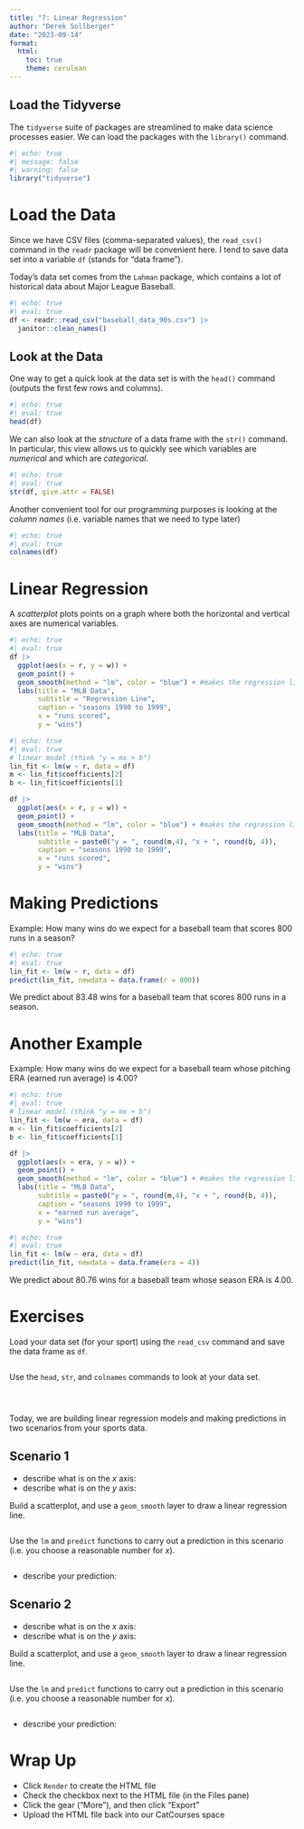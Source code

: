 ```yaml
---
title: "7: Linear Regression"
author: "Derek Sollberger"
date: "2023-09-14"
format: 
  html:
    toc: true
    theme: cerulean
---
```


## Load the Tidyverse

The `tidyverse` suite of packages are streamlined to make data science processes easier.  We can load the packages with the `library()` command.

```r
#| echo: true
#| message: false
#| warning: false
library("tidyverse")
```

# Load the Data

Since we have CSV files (comma-separated values), the `read_csv()` command in the  `readr` package will be convenient here.  I tend to save data set into a variable `df` (stands for "data frame").

Today's data set comes from the `Lahman` package, which contains a lot of historical data about Major League Baseball.

```r
#| echo: true
#| eval: true
df <- readr::read_csv("baseball_data_90s.csv") |>
  janitor::clean_names()
```

## Look at the Data

One way to get a quick look at the data set is with the `head()` command (outputs the first few rows and columns).

```r
#| echo: true
#| eval: true
head(df)
```

We can also look at the *structure* of a data frame with the `str()` command.  In particular, this view allows us to quickly see which variables are *numerical* and which are *categorical*.

```r
#| echo: true
#| eval: true
str(df, give.attr = FALSE)
```

Another convenient tool for our programming purposes is looking at the *column names* (i.e. variable names that we need to type later)

```r
#| echo: true
#| eval: true
colnames(df)
```


# Linear Regression

A *scatterplot* plots points on a graph where both the horizontal and vertical axes are numerical variables.

```r
#| echo: true
#| eval: true
df |>
  ggplot(aes(x = r, y = w)) +
  geom_point() + 
  geom_smooth(method = "lm", color = "blue") + #makes the regression line
  labs(title = "MLB Data",
       subtitle = "Regression Line",
       caption = "seasons 1990 to 1999",
       x = "runs scored",
       y = "wins")
```

```r
#| echo: true
#| eval: true
# linear model (think "y = mx + b")
lin_fit <- lm(w ~ r, data = df)
m <- lin_fit$coefficients[2]
b <- lin_fit$coefficients[1]

df |>
  ggplot(aes(x = r, y = w)) +
  geom_point() + 
  geom_smooth(method = "lm", color = "blue") + #makes the regression line
  labs(title = "MLB Data",
       subtitle = paste0("y = ", round(m,4), "x + ", round(b, 4)),
       caption = "seasons 1990 to 1999",
       x = "runs scored",
       y = "wins")
```

# Making Predictions

Example: How many wins do we expect for a baseball team that scores 800 runs in a season?

```r
#| echo: true
#| eval: true
lin_fit <- lm(w ~ r, data = df)
predict(lin_fit, newdata = data.frame(r = 800))
```

We predict about 83.48 wins for a baseball team that scores 800 runs in a season.


# Another Example

Example: How many wins do we expect for a baseball team whose pitching ERA  (earned run average) is 4.00?

```r
#| echo: true
#| eval: true
# linear model (think "y = mx + b")
lin_fit <- lm(w ~ era, data = df)
m <- lin_fit$coefficients[2]
b <- lin_fit$coefficients[1]

df |>
  ggplot(aes(x = era, y = w)) +
  geom_point() + 
  geom_smooth(method = "lm", color = "blue") + #makes the regression line
  labs(title = "MLB Data",
       subtitle = paste0("y = ", round(m,4), "x + ", round(b, 4)),
       caption = "seasons 1990 to 1999",
       x = "earned run average",
       y = "wins")
```

```r
#| echo: true
#| eval: true
lin_fit <- lm(w ~ era, data = df)
predict(lin_fit, newdata = data.frame(era = 4))
```

We predict about 80.76 wins for a baseball team whose season ERA is 4.00.


# Exercises

Load your data set (for your sport) using the `read_csv` command and save the data frame as `df`.

```r

```

Use the `head`, `str`, and `colnames` commands to look at your data set.

```r

```

```r

```

```r

```

Today, we are building linear regression models and making predictions in two scenarios from your sports data.

## Scenario 1

* describe what is on the $x$ axis: 
* describe what is on the $y$ axis: 

Build a scatterplot, and use a `geom_smooth` layer to draw a linear regression line.

```r

```

Use the `lm` and `predict` functions to carry out a prediction in this scenario (i.e. you choose a reasonable number for $x$).

```r

```

* describe your prediction: 

## Scenario 2

* describe what is on the $x$ axis: 
* describe what is on the $y$ axis: 

Build a scatterplot, and use a `geom_smooth` layer to draw a linear regression line.

```r

```

Use the `lm` and `predict` functions to carry out a prediction in this scenario (i.e. you choose a reasonable number for $x$).

```r

```

* describe your prediction: 


# Wrap Up

* Click `Render` to create the HTML file
* Check the checkbox next to the HTML file (in the Files pane)
* Click the gear ("More"), and then click "Export"
* Upload the HTML file back into our CatCourses space